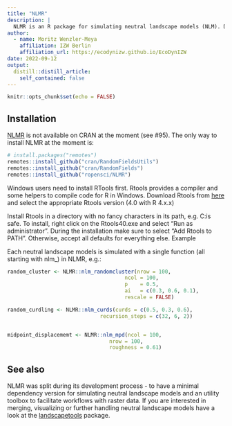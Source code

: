 ```yaml
---
title: "NLMR"
description: |
  NLMR is an R package for simulating neutral landscape models (NLM). Designed to be a generic framework like NLMpy, it leverages the ability to simulate the most common NLM that are described in the ecological literature. NLMR builds on the advantages of the raster package and returns all simulation as RasterLayer objects, thus ensuring a direct compatibility to common GIS tasks and a flexible and simple usage. Furthermore, it simulates NLMs within a self-contained, reproducible framework.
author:
  - name: Moritz Wenzler-Meya
    affiliation: IZW Berlin
    affiliation_url: https://ecodynizw.github.io/EcoDynIZW
date: 2022-09-12
output:
  distill::distill_article:
    self_contained: false
---
```



```r
knitr::opts_chunk$set(echo = FALSE)
```

## Installation

[NLMR](https://github.com/ropensci/NLMR) is not available on CRAN at the moment (see #95). The only way to install NLMR at the moment is:

```r
# install.packages("remotes")
remotes::install_github("cran/RandomFieldsUtils")
remotes::install_github("cran/RandomFields")
remotes::install_github("ropensci/NLMR")
```

Windows users need to install RTools first. Rtools provides a compiler and some helpers to compile code for R in Windows. Download Rtools from [here](https://cran.r-project.org/bin/windows/Rtools/) and select the appropriate Rtools version (4.0 with R 4.x.x)

Install Rtools in a directory with no fancy characters in its path, e.g. C:\R\Rtools is safe. To install, right click on the Rtools40.exe and select “Run as administrator”. During the installation make sure to select “Add Rtools to PATH”. Otherwise, accept all defaults for everything else.
Example

Each neutral landscape models is simulated with a single function (all starting with nlm_) in NLMR, e.g.:


```r

random_cluster <- NLMR::nlm_randomcluster(nrow = 100,
                                      ncol = 100,
                                      p    = 0.5,
                                      ai   = c(0.3, 0.6, 0.1),
                                      rescale = FALSE)

random_curdling <- NLMR::nlm_curds(curds = c(0.5, 0.3, 0.6),
                              recursion_steps = c(32, 6, 2))


midpoint_displacememt <- NLMR::nlm_mpd(ncol = 100,
                                 nrow = 100,
                                 roughness = 0.61)
```

## See also

NLMR was split during its development process - to have a minimal dependency version for simulating neutral landscape models and an utility toolbox to facilitate workflows with raster data. If you are interested in merging, visualizing or further handling neutral landscape models have a look at the [landscapetools](https://github.com/ropensci/landscapetools/) package.



